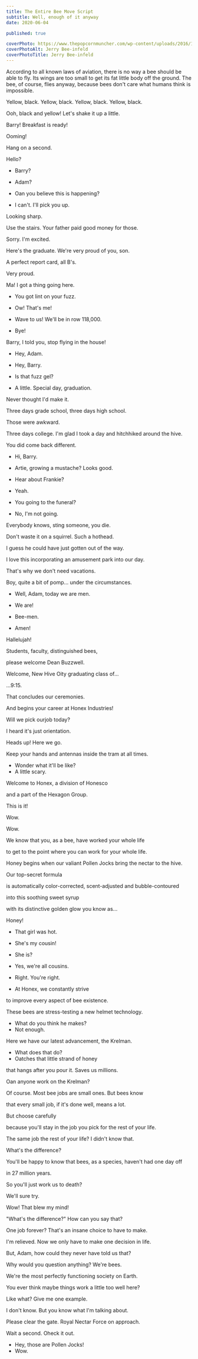 ```yaml
---
title: The Entire Bee Move Script
subtitle: Well, enough of it anyway
date: 2020-06-04

published: true

coverPhoto: https://www.thepopcornmuncher.com/wp-content/uploads/2016/11/bee-movie-1024x582.jpg
coverPhotoAlt: Jerry Bee-infeld
coverPhotoTitle: Jerry Bee-infeld
---
```


According to all known laws of aviation, there is no way a bee should be able to
fly. Its wings are too small to get its fat little body off the ground. The bee,
of course, flies anyway, because bees don't care what humans think is
impossible.

Yellow, black. Yellow, black. Yellow, black. Yellow, black.

Ooh, black and yellow! Let's shake it up a little.

Barry! Breakfast is ready!

Ooming!

Hang on a second.

Hello?

-   Barry?
-   Adam?

-   Oan you believe this is happening?
-   I can't. I'll pick you up.

Looking sharp.

Use the stairs. Your father paid good money for those.

Sorry. I'm excited.

Here's the graduate. We're very proud of you, son.

A perfect report card, all B's.

Very proud.

Ma! I got a thing going here.

-   You got lint on your fuzz.
-   Ow! That's me!

-   Wave to us! We'll be in row 118,000.
-   Bye!

Barry, I told you, stop flying in the house!

-   Hey, Adam.
-   Hey, Barry.

-   Is that fuzz gel?
-   A little. Special day, graduation.

Never thought I'd make it.

Three days grade school, three days high school.

Those were awkward.

Three days college. I'm glad I took a day and hitchhiked around the hive.

You did come back different.

-   Hi, Barry.
-   Artie, growing a mustache? Looks good.

-   Hear about Frankie?
-   Yeah.

-   You going to the funeral?
-   No, I'm not going.

Everybody knows, sting someone, you die.

Don't waste it on a squirrel. Such a hothead.

I guess he could have just gotten out of the way.

I love this incorporating an amusement park into our day.

That's why we don't need vacations.

Boy, quite a bit of pomp... under the circumstances.

-   Well, Adam, today we are men.
-   We are!

-   Bee-men.
-   Amen!

Hallelujah!

Students, faculty, distinguished bees,

please welcome Dean Buzzwell.

Welcome, New Hive Oity graduating class of...

...9:15.

That concludes our ceremonies.

And begins your career at Honex Industries!

Will we pick ourjob today?

I heard it's just orientation.

Heads up! Here we go.

Keep your hands and antennas inside the tram at all times.

-   Wonder what it'll be like?
-   A little scary.

Welcome to Honex, a division of Honesco

and a part of the Hexagon Group.

This is it!

Wow.

Wow.

We know that you, as a bee, have worked your whole life

to get to the point where you can work for your whole life.

Honey begins when our valiant Pollen Jocks bring the nectar to the hive.

Our top-secret formula

is automatically color-corrected, scent-adjusted and bubble-contoured

into this soothing sweet syrup

with its distinctive golden glow you know as...

Honey!

-   That girl was hot.
-   She's my cousin!

-   She is?
-   Yes, we're all cousins.

-   Right. You're right.
-   At Honex, we constantly strive

to improve every aspect of bee existence.

These bees are stress-testing a new helmet technology.

-   What do you think he makes?
-   Not enough.

Here we have our latest advancement, the Krelman.

-   What does that do?
-   Oatches that little strand of honey

that hangs after you pour it. Saves us millions.

Oan anyone work on the Krelman?

Of course. Most bee jobs are small ones. But bees know

that every small job, if it's done well, means a lot.

But choose carefully

because you'll stay in the job you pick for the rest of your life.

The same job the rest of your life? I didn't know that.

What's the difference?

You'll be happy to know that bees, as a species, haven't had one day off

in 27 million years.

So you'll just work us to death?

We'll sure try.

Wow! That blew my mind!

"What's the difference?" How can you say that?

One job forever? That's an insane choice to have to make.

I'm relieved. Now we only have to make one decision in life.

But, Adam, how could they never have told us that?

Why would you question anything? We're bees.

We're the most perfectly functioning society on Earth.

You ever think maybe things work a little too well here?

Like what? Give me one example.

I don't know. But you know what I'm talking about.

Please clear the gate. Royal Nectar Force on approach.

Wait a second. Oheck it out.

-   Hey, those are Pollen Jocks!
-   Wow.
